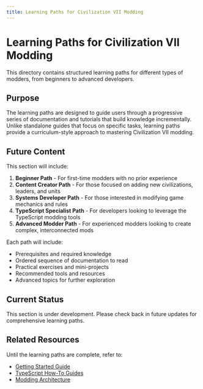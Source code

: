 ```yaml
---
title: Learning Paths for Civilization VII Modding
---
```


# Learning Paths for Civilization VII Modding

This directory contains structured learning paths for different types of modders, from beginners to advanced developers.

## Purpose

The learning paths are designed to guide users through a progressive series of documentation and tutorials that build knowledge incrementally. Unlike standalone guides that focus on specific tasks, learning paths provide a curriculum-style approach to mastering Civilization VII modding.

## Future Content

This section will include:

1. **Beginner Path** - For first-time modders with no prior experience
2. **Content Creator Path** - For those focused on adding new civilizations, leaders, and units
3. **Systems Developer Path** - For those interested in modifying game mechanics and rules
4. **TypeScript Specialist Path** - For developers looking to leverage the TypeScript modding tools
5. **Advanced Modder Path** - For experienced modders looking to create complex, interconnected mods

Each path will include:
- Prerequisites and required knowledge
- Ordered sequence of documentation to read
- Practical exercises and mini-projects
- Recommended tools and resources
- Advanced topics for further exploration

## Current Status

This section is under development. Please check back in future updates for comprehensive learning paths.

## Related Resources

Until the learning paths are complete, refer to:
- [Getting Started Guide](/migrated/community/guides/learning-paths/guides/getting-started)
- [TypeScript How-To Guides](/migrated/community/guides/learning-paths/guides/typescript/howto/index)
- [Modding Architecture](/migrated/community/guides/learning-paths/guides/modding-architecture) 